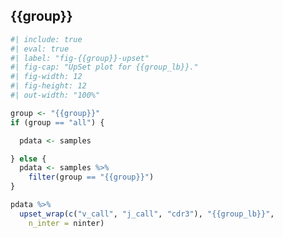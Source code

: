 
## {{group}}


```r
#| include: true
#| eval: true
#| label: "fig-{{group}}-upset"
#| fig-cap: "UpSet plot for {{group_lb}}."
#| fig-width: 12
#| fig-height: 12
#| out-width: "100%"

group <- "{{group}}"
if (group == "all") {

  pdata <- samples

} else {
  pdata <- samples %>%
    filter(group == "{{group}}")
}

pdata %>%
  upset_wrap(c("v_call", "j_call", "cdr3"), "{{group_lb}}",
    n_inter = ninter)


```